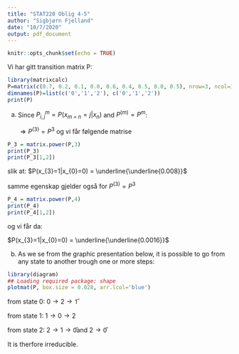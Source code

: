 ```yaml
---
title: "STAT220 Oblig 4-5"
author: "Sigbjørn Fjelland"
date: "10/7/2020"
output: pdf_document
---
```


```r
knitr::opts_chunk$set(echo = TRUE)
```

\underline{Problem 6.1}

Vi har gitt transition matrix P:
```r
library(matrixcalc)
P=matrix(c(0.7, 0.2, 0.1, 0.0, 0.6, 0.4, 0.5, 0.0, 0.5), nrow=3, ncol=3, byrow = TRUE)
dimnames(P)=list(c('0','1','2'), c('0','1','2'))
print(P)
```

a)
  Since $P_{i,j}^{m} = P(x_{m+n}=j|x_{n})$ and $P^{(m)}=P^{m}$:
  
  $\Rightarrow{P^{(3)}=P^{3}}$ og vi får følgende matrise

```r
P_3 = matrix.power(P,3)
print(P_3)
print(P_3[1,2])
```
slik at:
$P(x_{3}=1|x_{0}=0) = \underline{\underline{0.008}}$


samme egenskap gjelder også for $P^{(3)}=P^{3}$
```r
P_4 = matrix.power(P,4)
print(P_4)
print(P_4[1,2])
```

og vi får da:

$P(x_{3}=1|x_{0}=0) = \underline{\underline{0.0016}}$

b) 
 As we se from the graphic presentation below, it is possible to go from any state to another trough one or more steps:
 
 
```r

library(diagram)
## Loading required package: shape
plotmat(P, box.size = 0.028, arr.lcol='blue')
```

from state 0: 
  $0 \rightarrow{2} \rightarrow{1}̋$

from state 1:
  $1 \rightarrow{0} \rightarrow{2}$

from state 2:
  $2 \rightarrow{1} \rightarrow{0}$̋and $2 \rightarrow{0}̋$
  
It is therfore irreducible.


  